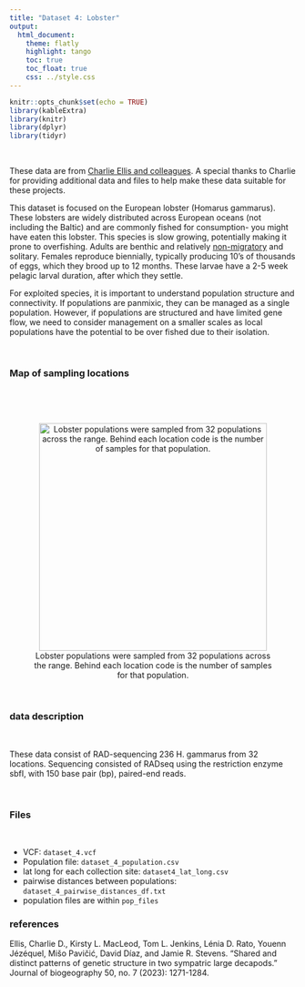 ```yaml
---
title: "Dataset 4: Lobster"
output:
  html_document:
    theme: flatly
    highlight: tango
    toc: true
    toc_float: true
    css: ../style.css
---
```


```r
knitr::opts_chunk$set(echo = TRUE)
library(kableExtra)
library(knitr)
library(dplyr)
library(tidyr)  
```

<br>


These data are from [Charlie Ellis and colleagues](https://doi.org/10.1111/jbi.14623). A special thanks to Charlie for providing additional data and files to help make these data suitable for these projects. 


This dataset is focused on the European lobster (Homarus gammarus). These lobsters are widely distributed across European oceans (not including the Baltic) and are commonly fished for consumption- you might have eaten this lobster. This species is slow growing, potentially making it prone to overfishing. Adults are benthic and relatively [non-migratory](https://doi.org/10.1139/f2011-053) and solitary. Females reproduce biennially, typically producing 10's of thousands of eggs, which they brood  up to 12 months. These larvae have a 2-5 week pelagic larval duration, after which they  settle.

For exploited species, it is important to understand population structure and connectivity. If populations are panmixic, they can be managed as a single population. However, if populations are structured and have limited gene flow, we need to consider management on a smaller scales as local populations have the potential to be over fished due to their isolation. 

<br>

### Map of sampling locations

<br>

<br>

<center>
![Lobster populations were sampled from 32 populations across the range. Behind each location code is the number of samples for that population. 
](images/lobster_map.png){width=400px}
</center>

<br>

### data description

<br>

These data consist of RAD-sequencing 236 H. gammarus from 32 locations. Sequencing consisted of RADseq using the restriction enzyme sbfI, with 150 base pair (bp), paired-end reads. 

<br>

### Files

<br>

- VCF: `dataset_4.vcf`
- Population file: `dataset_4_population.csv`
- lat long for each collection site: `dataset4_lat_long.csv`
- pairwise distances between populations: `dataset_4_pairwise_distances_df.txt`
- population files are within `pop_files`



### references

Ellis, Charlie D., Kirsty L. MacLeod, Tom L. Jenkins, Lénia D. Rato, Youenn Jézéquel, Mišo Pavičić, David Díaz, and Jamie R. Stevens. "Shared and distinct patterns of genetic structure in two sympatric large decapods." Journal of biogeography 50, no. 7 (2023): 1271-1284.


